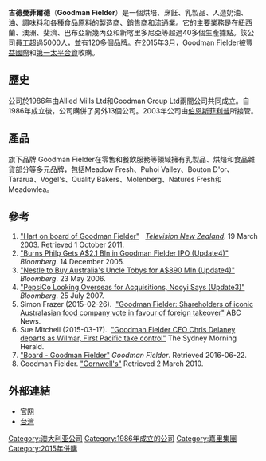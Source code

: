 '''古德曼菲爾德'''（'''Goodman Fielder'''）是一個烘培、烹飪、乳製品、人造奶油、油、調味料和各種食品原料的製造商、銷售商和流通業。它的主要業務是在紐西蘭、澳洲、斐濟、巴布亞新幾內亞和新喀里多尼亞等超過40多個生產據點。該公司員工超過5000人，並有120多個品牌。在2015年3月，Goodman Fielder被[[丰益国际|豐益國際]]和[[第一太平|第一太平合資]]收購。

== 歷史 ==
公司於1986年由Allied Mills Ltd和Goodman Group Ltd兩間公司共同成立。自1986年成立後，公司購併了另外13個公司。2003年公司由[[Burns_Philp|伯恩斯菲利普]]所接管。

== 產品 ==
旗下品牌
Goodman Fielder在零售和餐飲服務等領域擁有乳製品、烘焙和食品雜貨部分等多元品牌，包括Meadow Fresh、Puhoi Valley、Bouton D'or、 Tararua、Vogel's、Quality Bakers、Molenberg、Natures Fresh和Meadowlea。

== 參考 ==
{{reflist}}
# [https://web.archive.org/web/20110519141808/http://tvnz.co.nz/view/news_budget_story_skin/176472 "Hart on board of Goodman Fielder"]    ''[[Television_New_Zealand|Television New Zealand]]''.  19 March 2003. Retrieved 1 October 2011.
# [http://www.bloomberg.com/apps/news?pid=10000081&sid=aDf8WYDNK.pg&refer=australia "Burns Philp Gets A$2.1 Bln in Goodman Fielder IPO (Update4)"] ''Bloomberg''. 14 December 2005.
# [http://www.bloomberg.com/apps/news?pid=10000085&sid=aTsm9bqcwfVI&refer=europe "Nestle to Buy Australia's Uncle Tobys for A$890 Mln (Update4)"] ''Bloomberg''. 23 May 2006.
# [http://www.bloomberg.com/apps/news?pid=20601014&sid=avkjC8c9L_.4&refer=funds "PepsiCo Looking Overseas for Acquisitions, Nooyi Says (Update3)"] ''Bloomberg''. 25 July 2007.
# Simon Frazer (2015-02-26).  [http://www.abc.net.au/news/2015-02-26/goodman-fielder-shareholders-vote-in-favour-of-foreign-take-over/6267042 "Goodman Fielder: Shareholders of iconic Australasian food company vote in favour of foreign takeover"] {{Wayback|url=http://www.abc.net.au/news/2015-02-26/goodman-fielder-shareholders-vote-in-favour-of-foreign-take-over/6267042 |date=20190801025507 }}  ABC News.
# Sue Mitchell (2015-03-17).  [http://www.smh.com.au/business/goodman-fielder-ceo-chris-delaney-departs-as-wilmar-first-pacific-take-control-20150317-1m13mk.html "Goodman Fielder CEO Chris Delaney departs as Wilmar, First Pacific take control"] {{Wayback|url=http://www.smh.com.au/business/goodman-fielder-ceo-chris-delaney-departs-as-wilmar-first-pacific-take-control-20150317-1m13mk.html |date=20201031110905 }}  The Sydney Morning Herald.
# [http://goodmanfielder.com/who-we-are/board/ "Board - Goodman Fielder"] {{Wayback|url=http://goodmanfielder.com/who-we-are/board/ |date=20210119005911 }} ''Goodman Fielder''. Retrieved 2016-06-22.
# Goodman Fielder. [https://web.archive.org/web/20100227085627/http://www.gffoodservice.com.au/brandsproducts/products/vinegar/cornwells.aspx "Cornwell's"] Retrieved 2 March 2010.  

== 外部連結 ==
*[http://goodmanfielder.com/ 官网] {{Wayback|url=http://goodmanfielder.com/ |date=20210225075855 }}
*[http://meadowfresh.com.tw/ 台湾] {{Wayback|url=http://meadowfresh.com.tw/ |date=20200918093510 }}

[[Category:澳大利亚公司|Category:澳大利亚公司]]
[[Category:1986年成立的公司|Category:1986年成立的公司]]
[[Category:嘉里集團|Category:嘉里集團]]
[[Category:2015年併購|Category:2015年併購]]